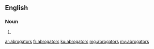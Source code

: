 ==English==

===Noun===
{{head|en}}

# {{plural of|abrogator}}

[[ar:abrogators]]
[[fr:abrogators]]
[[ku:abrogators]]
[[mg:abrogators]]
[[my:abrogators]]